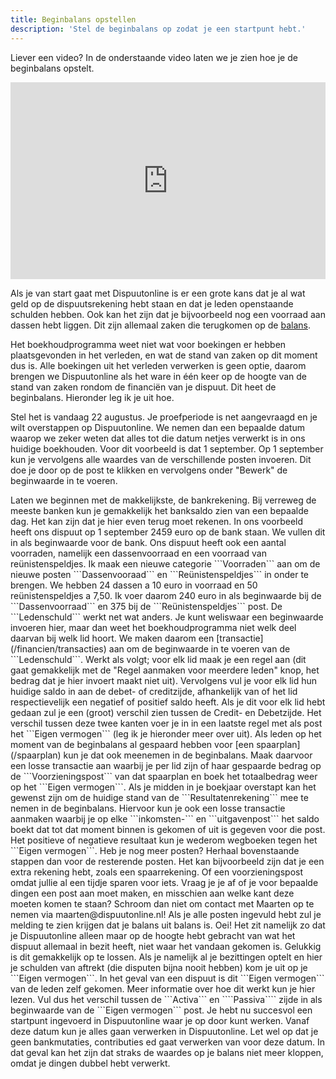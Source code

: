 ```yaml
---
title: Beginbalans opstellen
description: 'Stel de beginbalans op zodat je een startpunt hebt.'
---
```


<Note>Liever een video? In de onderstaande video laten we je zien hoe je de beginbalans opstelt.</Note>

<iframe
  width="100%"
  height="315"
  src="https://www.youtube.com/embed/z_s2YF5f4O4"
  title="Beginbalans opstellen"
  frameBorder="0"
  allow="accelerometer; autoplay; clipboard-write; encrypted-media; gyroscope; picture-in-picture"
  allowFullScreen
></iframe>

Als je van start gaat met Dispuutonline is er een grote kans dat je al wat geld op de dispuutsrekening hebt staan en dat je leden openstaande schulden hebben. Ook kan het zijn dat je bijvoorbeeld nog een voorraad aan dassen hebt liggen. Dit zijn allemaal zaken die terugkomen op de [balans](/financien/balans).

Het boekhoudprogramma weet niet wat voor boekingen er hebben plaatsgevonden in het verleden, en wat de stand van zaken op dit moment dus is. Alle boekingen uit het verleden verwerken is geen optie, daarom brengen we Dispuutonline als het ware in één keer op de hoogte van de stand van zaken rondom de financiën van je dispuut. Dit heet de beginbalans. Hieronder leg ik je uit hoe.

Stel het is vandaag 22 augustus. Je proefperiode is net aangevraagd en je wilt overstappen op Dispuutonline. We nemen dan een bepaalde datum waarop we zeker weten dat alles tot die datum netjes verwerkt is in ons huidige boekhouden. Voor dit voorbeeld is dat 1 september. Op 1 september kun je vervolgens alle waardes van de verschillende posten invoeren. Dit doe je door op de post te klikken en vervolgens onder "Bewerk" de beginwaarde in te voeren.

<Steps>
  <Step title="Bankrekening">
    Laten we beginnen met de makkelijkste, de bankrekening. Bij verreweg de meeste banken kun je gemakkelijk het banksaldo zien van een bepaalde dag. Het kan zijn dat je hier even terug moet rekenen. In ons voorbeeld heeft ons dispuut op 1 september 2459 euro op de bank staan. We vullen dit in als beginwaarde voor de bank.
  </Step>
  <Step title="Voorraden">
    Ons dispuut heeft ook een aantal voorraden, namelijk een dassenvoorraad en een voorraad van reünistenspeldjes. Ik maak een nieuwe categorie ```Voorraden``` aan om de nieuwe posten ```Dassenvooraad``` en ```Reünistenspeldjes``` in onder te brengen. We hebben 24 dassen a 10 euro in voorraad en 50 reünistenspeldjes a 7,50. Ik voer daarom 240 euro in als beginwaarde bij de ```Dassenvoorraad``` en 375 bij de ```Reünistenspeldjes``` post.
  </Step>
  <Step title="Ledenschuld">
    De ```Ledenschuld``` werkt net wat anders. Je kunt weliswaar een beginwaarde invoeren hier, maar dan weet het boekhoudprogramma niet welk deel daarvan bij welk lid hoort. We maken daarom een [transactie](/financien/transacties) aan om de beginwaarde in te voeren van de ```Ledenschuld```. Werkt als volgt; voor elk lid maak je een regel aan (dit gaat gemakkelijk met de "Regel aanmaken voor meerdere leden" knop, het bedrag dat je hier invoert maakt niet uit). Vervolgens vul je voor elk lid hun huidige saldo in aan de debet- of creditzijde, afhankelijk van of het lid respectievelijk een negatief of positief saldo heeft. Als je dit voor elk lid hebt gedaan zul je een (groot) verschil zien tussen de Credit- en Debetzijde. Het verschil tussen deze twee kanten voer je in in een laatste regel met als post het ```Eigen vermogen``` (leg ik je hieronder meer over uit).
  </Step>
  <Step title="Spaarplannen">
      Als leden op het moment van de beginbalans al gespaard hebben voor [een spaarplan](/spaarplan) kun je dat ook meenemen in de beginbalans. Maak daarvoor een losse transactie aan waarbij je per lid zijn of haar gespaarde bedrag op de ```Voorzieningspost``` van dat spaarplan en boek het totaalbedrag weer op het ```Eigen vermogen```.
    </Step>
  <Step title="Resultatenrekening">
      Als je midden in je boekjaar overstapt kan het gewenst zijn om de huidige stand van de ```Resultatenrekening``` mee te nemen in de beginbalans. Hiervoor kun je ook een losse transactie aanmaken waarbij je op elke ```inkomsten-``` en ```uitgavenpost``` het saldo boekt dat tot dat moment binnen is gekomen of uit is gegeven voor die post. Het positieve of negatieve resultaat kun je wederom wegboeken tegen het ```Eigen vermogen```.
  </Step>
  <Step title="Overige posten">
    Heb je nog meer posten? Herhaal bovenstaande stappen dan voor de resterende posten. Het kan bijvoorbeeld zijn dat je een extra rekening hebt, zoals een spaarrekening. Of een voorzieningspost omdat jullie al een tijdje sparen voor iets. Vraag je je af of je voor bepaalde dingen een post aan moet maken, en misschien aan welke kant deze moeten komen te staan? Schroom dan niet om contact met Maarten op te nemen via maarten@dispuutonline.nl!
  </Step>
  <Step title="Eigen vermogen">
    Als je alle posten ingevuld hebt zul je melding te zien krijgen dat je balans uit balans is. Oei! Het zit namelijk zo dat je Dispuutonline alleen maar op de hoogte hebt gebracht van wat het dispuut allemaal in bezit heeft, niet waar het vandaan gekomen is. Gelukkig is dit gemakkelijk op te lossen. Als je namelijk al je bezittingen optelt en hier je schulden van aftrekt (die disputen bijna nooit hebben) kom je uit op je ```Eigen vermogen```. In het geval van een dispuut is dit ```Eigen vermogen``` van de leden zelf gekomen. Meer informatie over hoe dit werkt kun je hier lezen. Vul dus het verschil tussen de ```Activa``` en ````Passiva```` zijde in als beginwaarde van de ```Eigen vermogen``` post.
   </Step>
   <Step title="Klaar!">
    Je hebt nu succesvol een startpunt ingevoerd in Dispuutonline waar je op door kunt werken. Vanaf deze datum kun je alles gaan verwerken in Dispuutonline. Let wel op dat je geen bankmutaties, contributies ed gaat verwerken van voor deze datum. In dat geval kan het zijn dat straks de waardes op je balans niet meer kloppen, omdat je dingen dubbel hebt verwerkt.
   </Step>
</Steps>
